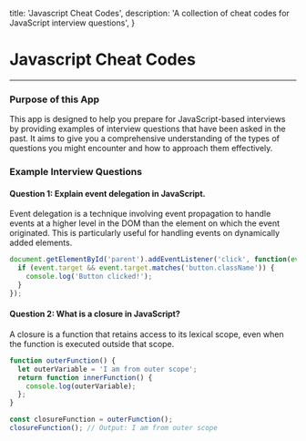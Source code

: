
  title: 'Javascript Cheat Codes',
  description:
    'A collection of cheat codes for JavaScript interview questions',
}

<HeroPattern />

# Javascript Cheat Codes
---

### Purpose of this App

This app is designed to help you prepare for JavaScript-based interviews by providing examples of interview questions that have been asked in the past. It aims to give you a comprehensive understanding of the types of questions you might encounter and how to approach them effectively.

### Example Interview Questions

#### Question 1: Explain event delegation in JavaScript.
Event delegation is a technique involving event propagation to handle events at a higher level in the DOM than the element on which the event originated. This is particularly useful for handling events on dynamically added elements.

```javascript
document.getElementById('parent').addEventListener('click', function(event) {
  if (event.target && event.target.matches('button.className')) {
    console.log('Button clicked!');
  }
});
```

#### Question 2: What is a closure in JavaScript?
A closure is a function that retains access to its lexical scope, even when the function is executed outside that scope.

```javascript
function outerFunction() {
  let outerVariable = 'I am from outer scope';
  return function innerFunction() {
    console.log(outerVariable);
  };
}

const closureFunction = outerFunction();
closureFunction(); // Output: I am from outer scope
```
